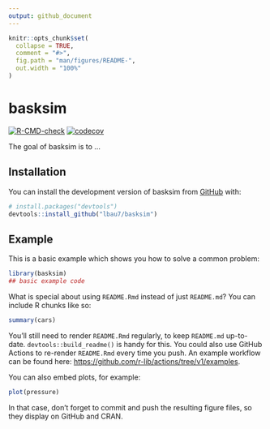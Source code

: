 ```yaml
---
output: github_document
---
```


<!-- README.md is generated from README.Rmd. Please edit that file -->

```r
knitr::opts_chunk$set(
  collapse = TRUE,
  comment = "#>",
  fig.path = "man/figures/README-",
  out.width = "100%"
)
```

# basksim

<!-- badges: start -->
[![R-CMD-check](https://github.com/lbau7/basksim/actions/workflows/R-CMD-check.yaml/badge.svg)](https://github.com/lbau7/basksim/actions/workflows/R-CMD-check.yaml)
[![codecov](https://codecov.io/gh/lbau7/basksim/branch/master/graph/badge.svg?token=AVO4V52BTH)](https://codecov.io/gh/lbau7/basksim)
<!-- badges: end -->

The goal of basksim is to ...

## Installation

You can install the development version of basksim from [GitHub](https://github.com/) with:

``` r
# install.packages("devtools")
devtools::install_github("lbau7/basksim")
```

## Example

This is a basic example which shows you how to solve a common problem:

```r
library(basksim)
## basic example code
```

What is special about using `README.Rmd` instead of just `README.md`? You can include R chunks like so:

```r
summary(cars)
```

You'll still need to render `README.Rmd` regularly, to keep `README.md` up-to-date. `devtools::build_readme()` is handy for this. You could also use GitHub Actions to re-render `README.Rmd` every time you push. An example workflow can be found here: <https://github.com/r-lib/actions/tree/v1/examples>.

You can also embed plots, for example:

```r
plot(pressure)
```

In that case, don't forget to commit and push the resulting figure files, so they display on GitHub and CRAN.
